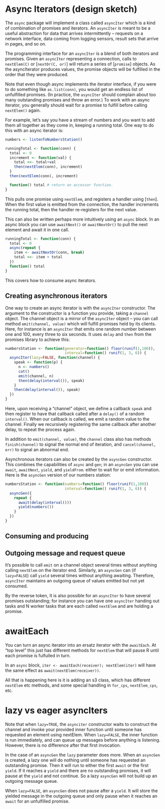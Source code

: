 # Async Iterators (design sketch)

The `async` package will implement a class called `asyncIter` which is a kind of combination of promises and iterators. An `asyncIter` is meant to be a useful abstraction for data that arrives intermittently -- requests on a network interface, data coming from logging sensors, result sets that arrive in pages, and so on.

The programming interface for an `asyncIter` is a blend of both iterators and promises. Given an `asyncIter` representing a connection, calls to `nextElem(C)` or [`nextOr(C, or)`] will return a series of [`promise`] objects. As the asyncIterator produces values, the promise objects will be fulfilled in the order that they were produced. 

Note that even though async implements the iterator interface, if you were to do something like `as.list(conn)`, you would get an endless list of unfulfilled promises. (In practice, the `asyncIter` should complain about too many outstanding promises and throw an error.) To work with an async iterator, you generally should wait for a promise to fulfill before calling `nextElem()` again.

For example, let's say you have a stream of numbers and you want to add them all together as they come in, keeping a running total. One way to do this with an async iterator is:

```R 
numbers <- listenToNumbersStation()

runningTotal <- function(conn) {
  total <- 0
  increment <- function(val) {
    total <<- total+val
    then(nextElem(conn), increment)
  }
  then(nextElem(conn), increment)

  function() total # return an accessor function.
}
```

This pulls one promise using `nextElem`, and registers a handler using [`then`]. When the first value is emitted from the connection, the handler increments the running total, then the handler re-registers for the next value.

This can also be written perhaps more intuitively using an `async` block. In an async block you can use `awaitNext()` or `awaitNextOr()` to pull the next element and await it in one call.

```R
runningTotal <- function(conn) {
  total <- 0
  async(repeat {
    item <- awaitNextOr(conn, break)
    total <<- item + total
  })
  function() total
}
```

This covers how to consume async iterators.

## Creating asynchronous iterators

One way to create an async iterator is with the `asyncIter` constructor. The argument to the constructor is a function you provide, taking a `channel` object. The channel object is a mirror of the `asyncIter` object -- you can call method `emit(channel, value)` which will fulfill promises held by its clients. Here, for instance is an `asyncIter` that emits one random number between one and 100, every three to six seconds. It uses `delay` and `then` from the promises library to achieve this:

```R
numbersStation <- function(generator=function() floor(runif(1,100)),
                           interval=function() runif(1, 3, 6)) {
  asyncIter(lazy=FALSE, function(channel) {
    speak <- function(p) {
      n <- numbers()
      cat()
      emit(channel, n)
      then(delay(interval()), speak)
    }
    then(delay(interval()), speak)
  })
}
```

Here, upon receiving a "channel" object, we define a callback `speak` and then register to have that callback called after a `delay()` of a random `interval()`. When our callback is called, we emit a random value to the channel. Finally we recursively registering the same callback after another delay, to repeat the process again.

In addition to `emit(channel, value)`, the `channel` class also has methods `finish(channel)` to signal the normal end of iteration, and `cancel(channel, err)` to signal an abnormal end.

Asynchronous iterators can also be created by the `asyncGen` constructor. This combines the capabilities of  `async` and `gen`; in an `asyncGen` you can use `await`, `awaitNext`, `yield`, and `yieldFrom`. either to wait for or emit information. Here is the `asyncGen` version of our numbers station:

```R
numbersStation <- function(numbers=function() floor(runif(1,100))
                           interval=function() runif(1, 3, 6)) {
  asyncGen({
    repeat {
      await(delay(interval()))
      yield(numbers())
    }
  })
}
```

## Consuming and producing 

## Outgoing message and request queue

It's possible to call `emit` on a channel object several times without anything calling `nextElem` on the iterator end. Similarly, an `asyncGen` can (if `lazy=FALSE`) call `yield` several times without anything awaiting. Therefore, `asyncIter` maintains an outgoing queue of values emitted but not yet consumed. 

By the reverse token, It is also possible for an `asyncIter` to have several promises outstanding; for instance you can have one `asyncIter` handing out tasks and N worker tasks that are each called `nextElem` and are holding a promise.

# awaitEach

You can turn an async iterator into an ersatz iterator with the `awaitEach`. At "top level" this just  has different methods for `nextElem` that will pause R until each promise is fulfulled in turn.

In an `async` block, `iter <- awaitEach(receiver); nextElem(iter)` will have the same effect as  `await(nextElem(receiver))`.

All that is happening here is it is adding an s3 class, which has different `nextElem` etc methods, and some special handling in `for_cps`, `nextElem_cps`, etc.

# lazy vs eager asyncIters

Note that when `lazy=TRUE`, the `asynciter` constructor waits to construct the channel and invoke your provided inner function until someone has requested an element using nextElem. When `lazy=FALSE`, the inner function is run immediately, and can queue up messages before anything is listening. However, there is no difference after that first invocation.

In the case of an `asyncGen` the `lazy` parameter does more. When an
`asyncGen` is created, a lazy one will do nothing until someone has
requested an outstanding promise. Then it will run to either the first
`await` or the first `yield`. If it reaches a `yield` and there are no
outstanding promises, it will pause at the `yield` and not continue. So a lazy `asyncGen` will not build up an outgoing message queue.

When `lazy=FALSE`, an `asyncGen` does not pause after a `yield`. It will store the yielded message in the outgoing queue and only pause when it reaches an `await` for an unfulfilled promise.
